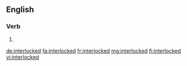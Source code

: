 ==English==

===Verb===
{{head|en|verb form}}

# {{en-past of|interlock}}

[[de:interlocked]]
[[fa:interlocked]]
[[fr:interlocked]]
[[mg:interlocked]]
[[fi:interlocked]]
[[vi:interlocked]]